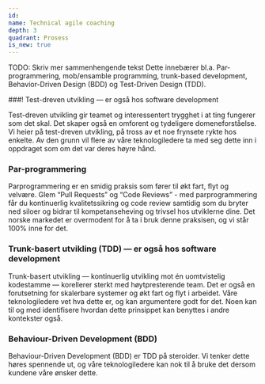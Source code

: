 ```yaml
---
id:
name: Technical agile coaching
depth: 3
quadrant: Prosess
is_new: true
---
```


TODO: Skriv mer sammenhengende tekst
Dette innebærer bl.a. Par-programmering, mob/ensamble programming, trunk-based development, Behavior-Driven Design (BDD) og Test-Driven Design (TDD).

###! Test-dreven utvikling — er også hos software development

Test-dreven utvikling gir teamet og interessentert trygghet i at ting fungerer som det skal.
Det skaper også en omforent og tydeligere domeneforståelse.
Vi heier på test-dreven utvikling, på tross av et noe frynsete rykte hos enkelte.
Av den grunn vil flere av våre teknologiledere ta med seg dette inn i oppdraget som om det var deres høyre hånd.

### Par-programmering

Parprogrammering er en smidig praksis som fører til økt fart, flyt og velvære.
Glem “Pull Requests” og “Code Reviews” - med parprogrammering får du kontinuerlig kvalitetssikring og
code review samtidig som du bryter ned siloer og bidrar til kompetanseheving og trivsel hos utviklerne dine.
Det norske markedet er overmodent for å ta i bruk denne praksisen, og vi står 100% inne for det.

### Trunk-basert utvikling (TDD) — er også hos software development

Trunk-basert utvikling — kontinuerlig utvikling mot én uomtvistelig kodestamme — korellerer sterkt med høytpresterende team.
Det er også en forutsetning for skalerbare systemer og økt fart og flyt i arbeidet.
Våre teknologiledere vet hva dette er, og kan argumentere godt for det.
Noen kan til og med identifisere hvordan dette prinsippet kan benyttes i andre kontekster også.

### Behaviour-Driven Development (BDD)

Behaviour-Driven Development (BDD) er TDD på steroider.
Vi tenker dette høres spennende ut, og våre teknologiledere kan nok til å bruke det dersom kundene våre ønsker dette.
